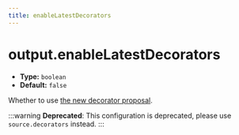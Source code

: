```yaml
---
title: enableLatestDecorators
---
```


# output.enableLatestDecorators

- **Type:** `boolean`
- **Default:** `false`

Whether to use [the new decorator proposal](https://github.com/tc39/proposal-decorators/tree/7fa580b40f2c19c561511ea2c978e307ae689a1b).

:::warning
**Deprecated**: This configuration is deprecated, please use `source.decorators` instead.
:::
